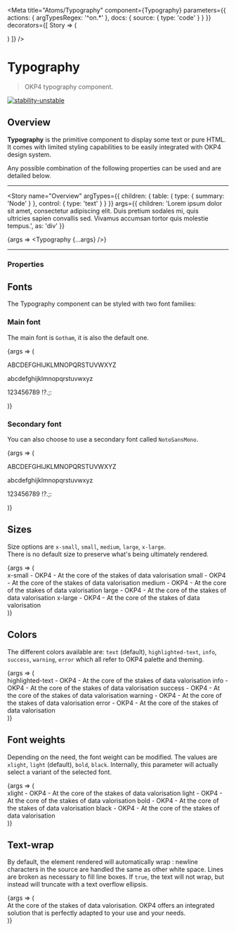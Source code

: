 
<Meta
  title="Atoms/Typography"
  component={Typography}
  parameters={{
    actions: { argTypesRegex: '^on.*' },
    docs: {
      source: {
        type: 'code'
      }
    }
  }}
  decorators={[
    Story => (
      <ThemeProvider>
        <div className="component-story-main">
          <ThemeSwitcher />
          <Story />
        </div>
      </ThemeProvider>
    )
  ]}
/>

# Typography

> OKP4 typography component.

[![stability-unstable](https://img.shields.io/badge/stability-unstable-yellow.svg)](https://github.com/emersion/stability-badges#unstable)

## Overview

**Typography** is the primitive component to display some text or pure HTML. It comes with limited styling capabilities to be easily integrated with OKP4 design system.

Any possible combination of the following properties can be used and are detailed below.

---

<Story
  name="Overview"
  argTypes={{
    children: {
      table: {
        type: { summary: 'Node' }
      },
      control: {
        type: 'text'
      }
    }
  }}
  args={{
    children:
      'Lorem ipsum dolor sit amet, consectetur adipiscing elit. Duis pretium sodales mi, quis\
      ultricies sapien convallis sed. Vivamus accumsan tortor quis molestie tempus.',
    as: 'div'
  }}
>
  {args => <Typography {...args} />}
</Story>

---

### Properties

<ArgsTable story="Overview" />

## Fonts

The Typography component can be styled with two font families:

### Main font

The main font is `Gotham`, it is also the default one.

<Canvas>
  <Story name="Main font">
    {args => (
      <Typography as="div" fontFamily="brand" fontSize="medium">
        <p>ABCDEFGHIJKLMNOPQRSTUVWXYZ</p>
        <p>abcdefghijklmnopqrstuvwxyz</p>
        <p>123456789 !?.;:</p>
      </Typography>
    )}
  </Story>
</Canvas>

### Secondary font

You can also choose to use a secondary font called `NotoSansMono`.

<Canvas>
  <Story name="Secondary font">
    {args => (
      <Typography as="div" fontFamily="secondary" fontSize="medium">
        <p>ABCDEFGHIJKLMNOPQRSTUVWXYZ</p>
        <p>abcdefghijklmnopqrstuvwxyz</p>
        <p>123456789 !?.;:</p>
      </Typography>
    )}
  </Story>
</Canvas>

## Sizes

Size options are `x-small`, `small`, `medium`, `large`, `x-large`.  
There is no default size to preserve what's being ultimately rendered.

<Canvas>
  <Story name="Sizes">
    {args => (
      <div>
        <Typography as="div" fontSize="x-small" fontFamily="brand">
          x-small - OKP4 - At the core of the stakes of data valorisation
        </Typography>
        <Typography as="div" fontSize="small" fontFamily="brand">
          small - OKP4 - At the core of the stakes of data valorisation
        </Typography>
        <Typography as="div" fontSize="medium" fontFamily="brand">
          medium - OKP4 - At the core of the stakes of data valorisation
        </Typography>
        <Typography as="div" fontSize="large" fontFamily="brand">
          large - OKP4 - At the core of the stakes of data valorisation
        </Typography>
        <Typography as="div" fontSize="x-large" fontFamily="brand">
          x-large - OKP4 - At the core of the stakes of data valorisation
        </Typography>
      </div>
    )}
  </Story>
</Canvas>

## Colors

The different colors available are: `text` (default), `highlighted-text`, `info`, `success`, `warning`, `error` which
all refer to OKP4 palette and theming.

<Canvas>
  <Story name="Colors">
    {args => (
      <div>
        <Typography as="div" color="highlighted-text" fontFamily="brand" fontSize="medium">
          highlighted-text - OKP4 - At the core of the stakes of data valorisation
        </Typography>
        <Typography as="div" color="info" fontFamily="brand" fontSize="medium">
          info - OKP4 - At the core of the stakes of data valorisation
        </Typography>
        <Typography as="div" color="success" fontFamily="brand" fontSize="medium">
          success - OKP4 - At the core of the stakes of data valorisation
        </Typography>
        <Typography as="div" color="warning" fontFamily="brand" fontSize="medium">
          warning - OKP4 - At the core of the stakes of data valorisation
        </Typography>
        <Typography as="div" color="error" fontFamily="brand" fontSize="medium">
          error - OKP4 - At the core of the stakes of data valorisation
        </Typography>
      </div>
    )}
  </Story>
</Canvas>

## Font weights

Depending on the need, the font weight can be modified. The values are `xlight`, `light` (default), `bold`, `black`.
Internally, this parameter will actually select a variant of the selected font.

<Canvas>
  <Story name="Font weight">
    {args => (
      <div>
        <Typography as="div" fontWeight="xlight" fontFamily="brand" fontSize="medium">
          xlight - OKP4 - At the core of the stakes of data valorisation
        </Typography>
        <Typography as="div" fontWeight="light" fontFamily="brand" fontSize="medium">
          light - OKP4 - At the core of the stakes of data valorisation
        </Typography>
        <Typography as="div" fontWeight="bold" fontFamily="brand" fontSize="medium">
          bold - OKP4 - At the core of the stakes of data valorisation
        </Typography>
        <Typography as="div" fontWeight="black" fontFamily="brand" fontSize="medium">
          black - OKP4 - At the core of the stakes of data valorisation
        </Typography>
      </div>
    )}
  </Story>
</Canvas>

## Text-wrap

By default, the element rendered will automatically wrap : newline characters in the source are handled the same as other white space. Lines are broken as necessary to fill line boxes.
If `true`, the text will not wrap, but instead will truncate with a text overflow ellipsis.

<Canvas>
  <Story name="Text wrap">
    {args => (
      <div>
        <Typography as="div" fontWeight="light" fontFamily="brand" fontSize="medium" noWrap={true}>
          At the core of the stakes of data valorisation. OKP4 offers an integrated solution that is
          perfectly adapted to your use and your needs.
        </Typography>
      </div>
    )}
  </Story>
</Canvas>
